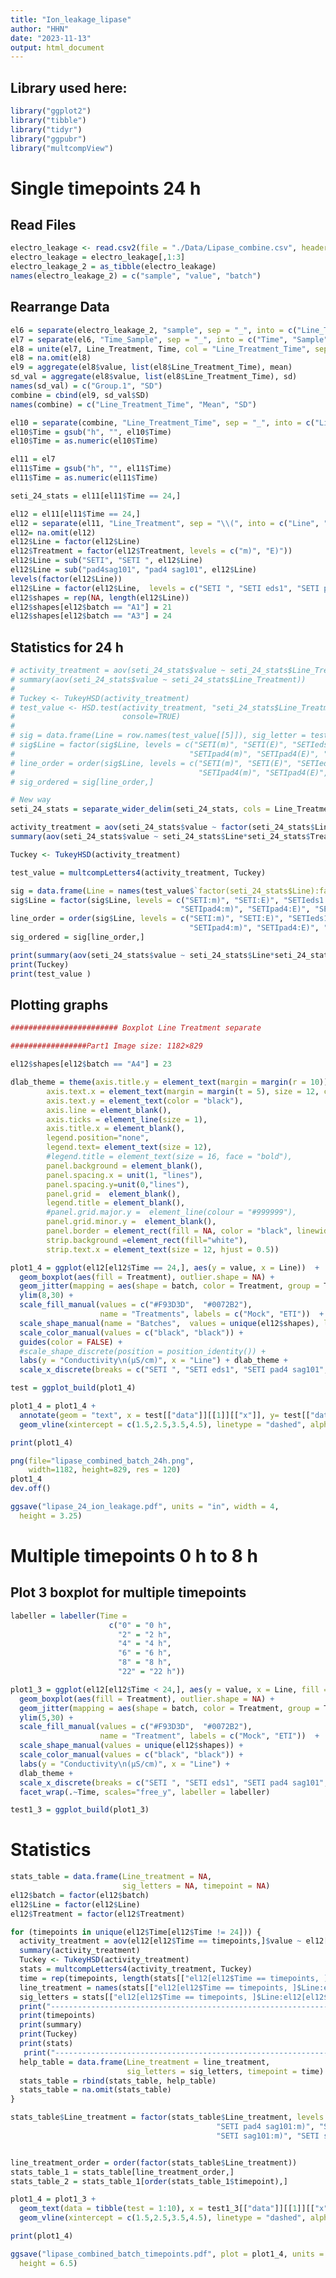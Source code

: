 ```yaml
---
title: "Ion_leakage_lipase"
author: "HHN"
date: "2023-11-13"
output: html_document
---
```


## Library used here:

```r
library("ggplot2")
library("tibble")
library("tidyr")
library("ggpubr")
library("multcompView")
```


# Single timepoints 24 h
## Read Files

```r
electro_leakage <- read.csv2(file = "./Data/Lipase_combine.csv", header = TRUE, dec = ",", sep = ";", fileEncoding="UTF-8-BOM")
electro_leakage = electro_leakage[,1:3]
electro_leakage_2 = as_tibble(electro_leakage)
names(electro_leakage_2) = c("sample", "value", "batch")
```

## Rearrange Data

```r
el6 = separate(electro_leakage_2, "sample", sep = "_", into = c("Line_Treatment", "Time_Sample"), extra = "merge")
el7 = separate(el6, "Time_Sample", sep = "_", into = c("Time", "Sample"), extra = "merge")
el8 = unite(el7, Line_Treatment, Time, col = "Line_Treatment_Time", sep = "_")
el8 = na.omit(el8)
el9 = aggregate(el8$value, list(el8$Line_Treatment_Time), mean)
sd_val = aggregate(el8$value, list(el8$Line_Treatment_Time), sd)
names(sd_val) = c("Group.1", "SD")
combine = cbind(el9, sd_val$SD)
names(combine) = c("Line_Treatment_Time", "Mean", "SD")

el10 = separate(combine, "Line_Treatment_Time", sep = "_", into = c("Line_Treatment", "Time"), extra = "merge")
el10$Time = gsub("h", "", el10$Time)
el10$Time = as.numeric(el10$Time)

el11 = el7
el11$Time = gsub("h", "", el11$Time)
el11$Time = as.numeric(el11$Time)

seti_24_stats = el11[el11$Time == 24,]

el12 = el11[el11$Time == 24,]
el12 = separate(el11, "Line_Treatment", sep = "\\(", into = c("Line", "Treatment"), extra = "merge")
el12= na.omit(el12)
el12$Line = factor(el12$Line)
el12$Treatment = factor(el12$Treatment, levels = c("m)", "E)"))
el12$Line = sub("SETI", "SETI ", el12$Line)
el12$Line = sub("pad4sag101", "pad4 sag101", el12$Line)
levels(factor(el12$Line))
el12$Line = factor(el12$Line,  levels = c("SETI ", "SETI eds1", "SETI pad4 sag101", "SETI pad4", "SETI sag101"))
el12$shapes = rep(NA, length(el12$Line))
el12$shapes[el12$batch == "A1"] = 21
el12$shapes[el12$batch == "A3"] = 24
```

## Statistics for 24 h

```r
# activity_treatment = aov(seti_24_stats$value ~ seti_24_stats$Line_Treatment)
# summary(aov(seti_24_stats$value ~ seti_24_stats$Line_Treatment))
# 
# Tuckey <- TukeyHSD(activity_treatment)
# test_value <- HSD.test(activity_treatment, "seti_24_stats$Line_Treatment", group = TRUE,
#                        console=TRUE)
# 
# sig = data.frame(Line = row.names(test_value[[5]]), sig_letter = test_value[[5]][[2]])
# sig$Line = factor(sig$Line, levels = c("SETI(m)", "SETI(E)", "SETIeds1(m)", "SETIeds1(E)", "SETIpad4sag101(m)", "SETIpad4sag101(E)", 
#                                       "SETIpad4(m)", "SETIpad4(E)", "SETIsag101(m)", "SETIsag101(E)"))
# line_order = order(sig$Line, levels = c("SETI(m)", "SETI(E)", "SETIeds1(m)", "SETIeds1(E)", "SETIpad4sag101(m)", "SETIpad4sag101(E)", 
#                                         "SETIpad4(m)", "SETIpad4(E)", "SETIsag101(m)", "SETIsag101(E)"))
# sig_ordered = sig[line_order,]

# New way
seti_24_stats = separate_wider_delim(seti_24_stats, cols = Line_Treatment, delim = "(", names = c("Line", "Treatment"))

activity_treatment = aov(seti_24_stats$value ~ factor(seti_24_stats$Line)*factor(seti_24_stats$Treatment) + factor(seti_24_stats$batch))
summary(aov(seti_24_stats$value ~ seti_24_stats$Line*seti_24_stats$Treatment + seti_24_stats$batch))

Tuckey <- TukeyHSD(activity_treatment)

test_value = multcompLetters4(activity_treatment, Tuckey)

sig = data.frame(Line = names(test_value$`factor(seti_24_stats$Line):factor(seti_24_stats$Treatment)`[[1]]), sig_letter = test_value$`factor(seti_24_stats$Line):factor(seti_24_stats$Treatment)`[[1]] )
sig$Line = factor(sig$Line, levels = c("SETI:m)", "SETI:E)", "SETIeds1:m)", "SETIeds1:E)", "SETIpad4sag101:m)", "SETIpad4sag101:E)", 
                                      "SETIpad4:m)", "SETIpad4:E)", "SETIsag101:m)", "SETIsag101:E)"))
line_order = order(sig$Line, levels = c("SETI:m)", "SETI:E)", "SETIeds1:m)", "SETIeds1:E)", "SETIpad4sag101:m)", "SETIpad4sag101:E)", 
                                        "SETIpad4:m)", "SETIpad4:E)", "SETIsag101:m)", "SETIsag101:E)"))
sig_ordered = sig[line_order,]

print(summary(aov(seti_24_stats$value ~ seti_24_stats$Line*seti_24_stats$Treatment + seti_24_stats$batch)))
print(Tuckey)
print(test_value )

```

## Plotting graphs

```r
######################## Boxplot Line Treatment separate

#################Part1 Image size: 1182×829

el12$shapes[el12$batch == "A4"] = 23

dlab_theme = theme(axis.title.y = element_text(margin = margin(r = 10)), text = element_text(size=12), axis.text = element_text(size=12),
        axis.text.x = element_text(margin = margin(t = 5), size = 12, colour = "black", angle = 20, hjust=1),
        axis.text.y = element_text(color = "black"),
        axis.line = element_blank(),
        axis.ticks = element_line(size = 1),
        axis.title.x = element_blank(),
        legend.position="none", 
        legend.text= element_text(size = 12),
        #legend.title = element_text(size = 16, face = "bold"),
        panel.background = element_blank(),
        panel.spacing.x = unit(1, "lines"),
        panel.spacing.y=unit(0,"lines"),
        panel.grid =  element_blank(),
        legend.title = element_blank(),
        #panel.grid.major.y =  element_line(colour = "#999999"),
        panel.grid.minor.y =  element_blank(),
        panel.border = element_rect(fill = NA, color = "black", linewidth = 1),
        strip.background =element_rect(fill="white"),
        strip.text.x = element_text(size = 12, hjust = 0.5))

plot1_4 = ggplot(el12[el12$Time == 24,], aes(y = value, x = Line))  +
  geom_boxplot(aes(fill = Treatment), outlier.shape = NA) +
  geom_jitter(mapping = aes(shape = batch, color = Treatment, group = Treatment), fill = "grey", size=1.5, position = position_jitterdodge(jitter.width = 0.3, dodge.width = 0.75)) +
  ylim(8,30) +
  scale_fill_manual(values = c("#F93D3D",  "#0072B2"),
                    name = "Treatments", labels = c("Mock", "ETI"))  +
  scale_shape_manual(name = "Batches",  values = unique(el12$shapes), labels = c("B1", "B2", "B3")) +
  scale_color_manual(values = c("black", "black")) +
  guides(color = FALSE) +
  #scale_shape_discrete(position = position_identity()) +
  labs(y = "Conductivity\n(µS/cm)", x = "Line") + dlab_theme +
  scale_x_discrete(breaks = c("SETI ", "SETI eds1", "SETI pad4 sag101", "SETI pad4", "SETI sag101"), labels=c(expression("SETI wt"), expression("SETI" ~ italic("eds1")), expression("SETI" ~ italic("pad4 sag101")), expression("SETI" ~ italic("pad4")), expression("SETI" ~ italic("sag101"))))

test = ggplot_build(plot1_4)

plot1_4 = plot1_4 +
  annotate(geom = "text", x = test[["data"]][[1]][["x"]], y= test[["data"]][[1]][["ymax"]] + 0.9, label = sig_ordered$sig_letter, size = 3, color = "black") +
  geom_vline(xintercept = c(1.5,2.5,3.5,4.5), linetype = "dashed", alpha = 0.25)

print(plot1_4)
```


```r
png(file="lipase_combined_batch_24h.png",
    width=1182, height=829, res = 120)
plot1_4
dev.off()

ggsave("lipase_24_ion_leakage.pdf", units = "in", width = 4,
  height = 3.25)

```

# Multiple timepoints 0 h to 8 h
## Plot 3 boxplot for multiple timepoints

```r

labeller = labeller(Time = 
                      c("0" = "0 h",
                        "2" = "2 h",
                        "4" = "4 h",
                        "6" = "6 h",
                        "8" = "8 h",
                        "22" = "22 h"))

plot1_3 = ggplot(el12[el12$Time < 24,], aes(y = value, x = Line, fill = Treatment)) +
  geom_boxplot(aes(fill = Treatment), outlier.shape = NA) +
  geom_jitter(mapping = aes(shape = batch, color = Treatment, group = Treatment), fill = "grey", size=1, position = position_jitterdodge(jitter.width = 0.3, dodge.width = 0.75 )) +
  ylim(5,30) +
  scale_fill_manual(values = c("#F93D3D",  "#0072B2"),
                    name = "Treatment", labels = c("Mock", "ETI"))  +
  scale_shape_manual(values = unique(el12$shapes)) +
  scale_color_manual(values = c("black", "black")) +
  labs(y = "Conductivity\n(µS/cm)", x = "Line") +
  dlab_theme +
  scale_x_discrete(breaks = c("SETI ", "SETI eds1", "SETI pad4 sag101", "SETI pad4", "SETI sag101"), labels=c(expression("SETI wt"), expression("SETI" ~ italic("eds1")), expression("SETI" ~ italic("pad4 sag101")), expression("SETI" ~ italic("pad4")), expression("SETI" ~ italic("sag101")))) + 
  facet_wrap(.~Time, scales="free_y", labeller = labeller)

test1_3 = ggplot_build(plot1_3)
```

# Statistics

```r

stats_table = data.frame(Line_treatment = NA,
                         sig_letters = NA, timepoint = NA)
el12$batch = factor(el12$batch)
el12$Line = factor(el12$Line)
el12$Treatment = factor(el12$Treatment)

for (timepoints in unique(el12$Time[el12$Time != 24])) {
  activity_treatment = aov(el12[el12$Time == timepoints,]$value ~ el12[el12$Time == timepoints,]$Line*el12[el12$Time == timepoints,]$Treatment + el12[el12$Time == timepoints,]$batch)
  summary(activity_treatment)
  Tuckey <- TukeyHSD(activity_treatment)
  stats = multcompLetters4(activity_treatment, Tuckey)
  time = rep(timepoints, length(stats[["el12[el12$Time == timepoints, ]$Line:el12[el12$Time == timepoints, ]$Treatment"]][[1]]))
  line_treatment = names(stats[["el12[el12$Time == timepoints, ]$Line:el12[el12$Time == timepoints, ]$Treatment"]][[1]])
  sig_letters = stats[["el12[el12$Time == timepoints, ]$Line:el12[el12$Time == timepoints, ]$Treatment"]][[1]]
  print("--------------------------------------------------------------------------------------")
  print(timepoints)
  print(summary)
  print(Tuckey)
  print(stats)
   print("--------------------------------------------------------------------------------------")
  help_table = data.frame(Line_treatment = line_treatment,
                          sig_letters = sig_letters, timepoint = time)
  stats_table = rbind(stats_table, help_table)
  stats_table = na.omit(stats_table)
}

stats_table$Line_treatment = factor(stats_table$Line_treatment, levels = c("SETI :m)", "SETI :E)", "SETI eds1:m)", "SETI eds1:E)",
                                              "SETI pad4 sag101:m)", "SETI pad4 sag101:E)", "SETI pad4:m)", "SETI pad4:E)",
                                              "SETI sag101:m)", "SETI sag101:E)"))


line_treatment_order = order(factor(stats_table$Line_treatment))
stats_table_1 = stats_table[line_treatment_order,]
stats_table_2 = stats_table_1[order(stats_table_1$timepoint),]

```

```r

plot1_4 = plot1_3 +
  geom_text(data = tibble(test = 1:10), x = test1_3[["data"]][[1]][["x"]], y = test1_3[["data"]][[1]][["ymax"]] + 1.75, label = stats_table_2$sig_letters, size = 3, color = "black", inherit.aes = FALSE) +
  geom_vline(xintercept = c(1.5,2.5,3.5,4.5), linetype = "dashed", alpha = 0.25)

print(plot1_4)
```

```r

ggsave("lipase_combined_batch_timepoints.pdf", plot = plot1_4, units = "in", width = 8,
  height = 6.5)

```
